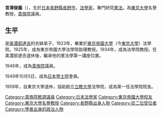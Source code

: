{{japanese|japanese=宮沢 俊義|kana=みやざわ としよし|romaji=Miyazawa Toshiyoshi}}

'''宮澤俊義'''（{{bd|1899年|3月6日|1976年|9月4日|catIdx=Miyazawa, Toshiyoshi}}），生於[[日本|日本]][[長野縣|長野縣]][[長野市|長野市]]，[[法學家|法學家]]，專門研究[[憲法|憲法]]。為[[東京大學|東京大學]]名譽教授，[[貴族院_(日本)|貴族院]]議員。
==生平==
是[[美濃部達吉|美濃部達吉]]的衣缽弟子，1923年，畢業於[[東京帝國大學|東京帝國大學]]（今[[東京大學|東京大學]]）法學院。1925年，成為東京帝國大學法學院助理教授。1934年，成為法學院教授。在美濃部達吉退休後，繼承他的憲法學第一講座位置。

1946年，成為[[貴族院_(日本)|貴族院]]議員。

1949年10月5日，成為[[日本學士院|日本學士院]]會員。

1959年，自東京大學退休，協助創立[[立教大學|立教大學]]法學院，成為第一任法學院院長。
{{Japan-academic-bio-stub}}
{{DEFAULTSORT:Miyazawa, Toshiyoshi}}
[[Category:貴族院敕選議員|Category:貴族院敕選議員]]
[[Category:日本法學家|Category:日本法學家]]
[[Category:東京帝國大學校友|Category:東京帝國大學校友]]
[[Category:東京大學名譽教授|Category:東京大學名譽教授]]
[[Category:長野縣出身人物|Category:長野縣出身人物]]
[[Category:從二位受位者|Category:從二位受位者]]
[[Category:學者出身的政治人物|Category:學者出身的政治人物]]